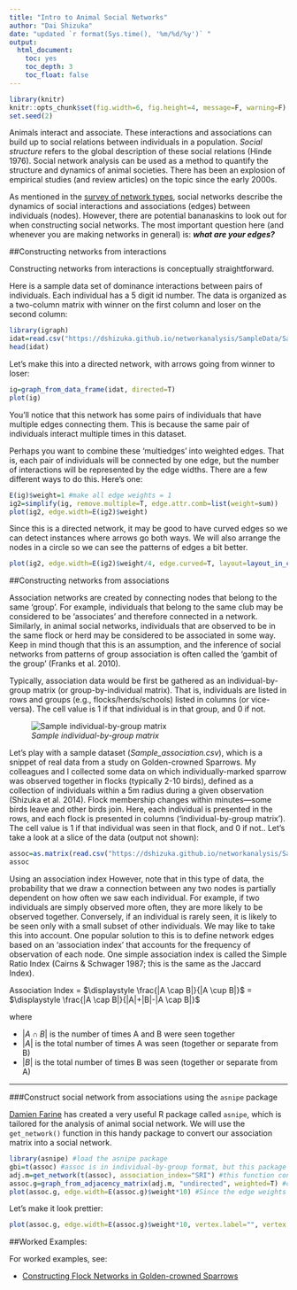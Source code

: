 ```yaml
---
title: "Intro to Animal Social Networks"
author: "Dai Shizuka"
date: "updated `r format(Sys.time(), '%m/%d/%y')` "
output: 
  html_document:
    toc: yes
    toc_depth: 3
    toc_float: false
---
```


```r
library(knitr)
knitr::opts_chunk$set(fig.width=6, fig.height=4, message=F, warning=F) 
set.seed(2)
```

Animals interact and associate. These interactions and associations can build up to social relations between individuals in a population. *Social structure* refers to the global description of these social relations (Hinde 1976). Social network analysis can be used as a method to quantify the structure and dynamics of animal societies. There has been an explosion of empirical studies (and review articles) on the topic since the early 2000s.

As mentioned in the [survey of network types](04_networktypes.html), social networks describe the dynamics of social interactions and associations (edges) between individuals (nodes). However, there are potential bananaskins to look out for when constructing social networks. The most important question here (and whenever you are making networks in general) is: ***what are your edges?***

##Constructing networks from interactions

Constructing networks from interactions is conceptually straightforward. 

Here is a sample data set of dominance interactions between pairs of individuals. Each individual has a 5 digit id number. The data is organized as a two-column matrix with winner on the first column and loser on the second column:

```r
library(igraph)
idat=read.csv("https://dshizuka.github.io/networkanalysis/SampleData/Sample_interactions.csv")
head(idat)
```

Let's make this into a directed network, with arrows going from winner to loser:

```r
ig=graph_from_data_frame(idat, directed=T)
plot(ig)
```

You'll notice that this network has some pairs of individuals that have multiple edges connecting them. This is because the same pair of individuals interact multiple times in this dataset. 

Perhaps you want to combine these 'multiedges' into weighted edges. That is, each pair of individuals will be connected by one edge, but the number of interactions will be represented by the edge widths. There are a few different ways to do this. Here's one:

```r
E(ig)$weight=1 #make all edge weights = 1
ig2=simplify(ig, remove.multiple=T, edge.attr.comb=list(weight=sum))
plot(ig2, edge.width=E(ig2)$weight)
```

Since this is a directed network, it may be good to have curved edges so we can detect instances where arrows go both ways. We will also arrange the nodes in a circle so we can see the patterns of edges a bit better.

```r
plot(ig2, edge.width=E(ig2)$weight/4, edge.curved=T, layout=layout_in_circle(ig2))
```


##Constructing networks from associations

Association networks are created by connecting nodes that belong to the same ‘group’. For example, individuals that belong to the same club may be considered to be ‘associates’ and therefore connected in a network. Similarly, in animal social networks, individuals that are observed to be in the same flock or herd may be considered to be associated in some way. Keep in mind though that this is an assumption, and the inference of social networks from patterns of group association is often called the ‘gambit of the group’ (Franks et al. 2010).

Typically, association data would be first be gathered as an individual-by-group matrix (or group-by-individual matrix). That is, individuals are listed in rows and groups (e.g., flocks/herds/schools) listed in columns (or vice-versa). The cell value is 1 if that individual is in that group, and 0 if not.

![*Sample individual-by-group matrix*](assets/images/flocktable1.png)

Let’s play with a sample dataset (*Sample_association.csv*), which is a snippet of real data from a study on Golden-crowned Sparrows. My colleagues and I collected some data on which individually-marked sparrow was observed together in flocks (typically 2-10 birds), defined as a collection of individuals within a 5m radius during a given observation (Shizuka et al. 2014). Flock membership changes within minutes—some birds leave and other birds join. Here, each individual is presented in the rows, and each flock is presented in columns (‘individual-by-group matrix’). The cell value is 1 if that individual was seen in that flock, and 0 if not.. Let’s take a look at a slice of the data (output not shown):

```r
assoc=as.matrix(read.csv("https://dshizuka.github.io/networkanalysis/SampleData/Sample_association.csv", header=T, row.names=1))
assoc
```

Using an association index
However, note that in this type of data, the probability that we draw a connection between any two nodes is partially dependent on how often we saw each individual. For example, if two individuals are simply observed more often, they are more likely to be observed together. Conversely, if an individual is rarely seen, it is likely to be seen only with a small subset of other individuals. We may like to take this into account. One popular solution to this is to define network edges based on an 'association index' that accounts for the frequency of observation of each node. One simple association index is called the Simple Ratio Index (Cairns & Schwager 1987; this is the same as the Jaccard Index).


Association Index = $\displaystyle \frac{|A \cap B|}{|A \cup B|}$ = $\displaystyle \frac{|A \cap B|}{|A|+|B|-|A \cap B|}$

where

* $|A \cap B|$ is the number of times A and B were seen together
* $|A|$ is the total number of times A was seen (together or separate from B)
* $|B|$ is the total number of times B was seen (together or separate from A)

---

###Construct social network from associations using the `asnipe` package

[Damien Farine](http://collectivebehaviour.com/farinelab/) has created a very useful R package called `asnipe`, which is tailored for the analysis of animal social network. We will use the `get_network()` function in this handy package to convert our association matrix into a social network.

```r
library(asnipe) #load the asnipe package
gbi=t(assoc) #assoc is in individual-by-group format, but this package likes group-by-individual, so we will transpose the matrix.
adj.m=get_network(t(assoc), association_index="SRI") #this function converts the association matrix into an adjacency matrix using the Simple Ratio Index.
assoc.g=graph_from_adjacency_matrix(adj.m, "undirected", weighted=T) #create a graph object
plot(assoc.g, edge.width=E(assoc.g)$weight*10) #Since the edge weights are small (values = 0 to 1), let's multiply by 10 for edge widths.
```

Let's make it look prettier:

```r
plot(assoc.g, edge.width=E(assoc.g)$weight*10, vertex.label="", vertex.color="gold", edge.color="cornflowerblue", vertex.frame.color="black")
```

##Worked Examples:

For worked examples, see:

* [Constructing Flock Networks in Golden-crowned Sparrows](example_make_sparrow_network.html)

